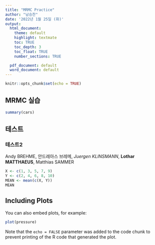 ```yaml
---
title: "MRMC Practice"
author: "남승찬"
date: '2022년 1월 25일 (화)'
output:
  html_document:
    theme: default
    highlight: textmate
    toc: TRUE
    toc_depth: 3  
    toc_float: TRUE
    number_sections: TRUE

  pdf_document: default
  word_document: default
---
```


```r
knitr::opts_chunk$set(echo = TRUE)
```



## MRMC 실습


```r
summary(cars)
```
## 테스트
### 테스트2

Andy BREHME, 안드레아스 브레메, *Juergen KLINSMANN*, **Lothar MATTHAEUS**, Matthias SAMMER

```r
X <- c(1, 3, 5, 7, 9)
Y <- c(2, 4, 6, 8, 10)
MEAN <- mean(c(X, Y))
MEAN
```



## Including Plots

You can also embed plots, for example:

```r
plot(pressure)
```

Note that the `echo = FALSE` parameter was added to the code chunk to prevent printing of the R code that generated the plot.
